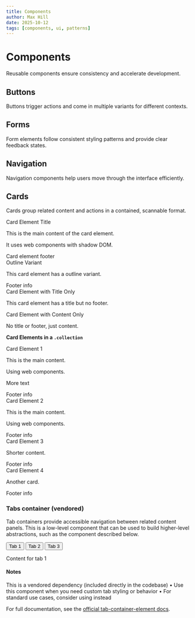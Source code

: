 ```yaml
---
title: Components
author: Max Hill
date: 2025-10-12
tags: [components, ui, patterns]
---
```


# Components

Reusable components ensure consistency and accelerate development.

## Buttons

Buttons trigger actions and come in multiple variants for different contexts.

## Forms

Form elements follow consistent styling patterns and provide clear feedback states.

## Navigation

Navigation components help users move through the interface efficiently.

## Cards

Cards group related content and actions in a contained, scannable format.

<m-card>
  <div slot="title">Card Element Title</div>
  <p>This is the main content of the card element.</p>
  <p>It uses web components with shadow DOM.</p>
  <div slot="footer">Card element footer</div>
</m-card>

<m-card data-variant="outline">
  <div slot="title">Outline Variant</div>
  <p>This card element has a outline variant.</p>
  <div slot="footer">Footer info</div>
</m-card>

<m-card>
  <div slot="title">Card Element with Title Only</div>
  <p>This card element has a title but no footer.</p>
</m-card>

<m-card>
  <p>Card Element with Content Only</p>
  <p>No title or footer, just content.</p>
</m-card>

**Card Elements in a `.collection`**

<div class="collection">
  <m-card data-subgrid="true">
    <div slot="title">Card Element 1</div>
    <div class="stack2">
      <p>This is the main content.</p>
      <p>Using web components.</p>
      <p>More text</p>
    </div>
    <div slot="footer">Footer info</div>
  </m-card>
  <m-card data-subgrid="true">
    <div slot="title">Card Element 2</div>
    <div class="stack2">
      <p>This is the main content.</p>
      <p>Using web components.</p>
    </div>
    <div slot="footer">Footer info</div>
  </m-card>
  <m-card data-subgrid="true">
    <div slot="title">Card Element 3</div>
    <div class="stack2">
      <p>Shorter content.</p>
    </div>
    <div slot="footer">Footer info</div>
  </m-card>
  <m-card data-subgrid="true">
    <div slot="title">Card Element 4</div>
    <div class="stack2">
      <p>Another card.</p>
    </div>
    <div slot="footer">Footer info</div>
  </m-card>
</div>

### Tabs container (vendored)
Tab containers provide accessible navigation between related content panels. This is a low-level component that can be used to build higher-level abstractions, such as the <tab-card/> component described below.

<tab-container>
  <div data-background="surface" role="tablist">
    <button type="button" role="tab" aria-selected="true">Tab 1</button>
    <button type="button" role="tab">Tab 2</button>
    <button type="button" role="tab">Tab 3</button>
  </div>
  <div role="tabpanel">
    <p>Content for tab 1</p>
  </div>
  <div role="tabpanel" hidden>
    <p>Content for tab 2</p>
  </div>
  <div role="tabpanel" hidden>
    <p>Content for tab 3</p>
  </div>
</tab-container>

#### Notes
This is a vendored dependency (included directly in the codebase)
	•	Use this component when you need custom tab styling or behavior
	•	For standard use cases, consider using <tab-card/> instead

For full documentation, see the [official tab-container-element docs](https://github.github.com/tab-container-element/examples/).

<ComponentList />
